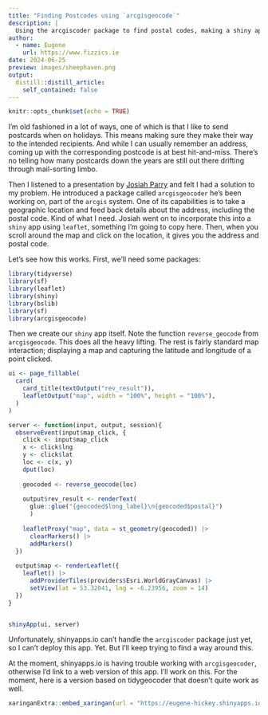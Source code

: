 ```yaml
---
title: "Finding Postcodes using `arcgisgeocode`"
description: |
  Using the arcgiscoder package to find postal codes, making a shiny app using leaflet.
author:
  - name: Eugene
    url: https://www.fizzics.ie
date: 2024-06-25
preview: images/sheephaven.png
output:
  distill::distill_article:
    self_contained: false
---
```



```r
knitr::opts_chunk$set(echo = TRUE)
```

I'm old fashioned in a lot of ways, one of which is that I like to send postcards when on holidays. This means making sure they make their way to the intended recipients. And while I can usually remember an address, coming up with the corresponding postcode is at best hit-and-miss. There's no telling how many postcards down the years are still out there drifting through mail-sorting limbo.

Then I listened to a presentation by  [Josiah Parry]() and felt I had a solution to my problem. He introduced a package called `arcgisgeocoder` he's been working on, part of the `arcgis` system. One of its capabilities is to take a geographic location and feed back details about the address, including the postal code. Kind of what I need. Josiah went on to incorporate this into a `shiny` app using `leaflet`, something I'm going to copy here. Then, when you scroll around the map and click on the location, it gives you the address and postal code.

Let's see how this works. First, we'll need some packages:

```r
library(tidyverse)
library(sf)
library(leaflet)
library(shiny)
library(bslib)
library(sf)
library(arcgisgeocode)
```

Then we create our `shiny` app itself. Note the function `reverse_geocode` from `arcgisgeocode`. This does all the heavy lifting. The rest is fairly standard map interaction; displaying a map and capturing the latitude and longitude of a point clicked.

```r
ui <- page_fillable(
  card(
    card_title(textOutput("rev_result")),
    leafletOutput("map", width = "100%", height = "100%"),
  )
)

server <- function(input, output, session){
  observeEvent(input$map_click, {
    click <- input$map_click
    x <- click$lng
    y <- click$lat
    loc <- c(x, y)
    dput(loc)
    
    geocoded <- reverse_geocode(loc)
    
    output$rev_result <- renderText(
      glue::glue("{geocoded$long_label}\n{geocoded$postal}")
      )
    
    leafletProxy("map", data = st_geometry(geocoded)) |> 
      clearMarkers() |> 
      addMarkers()
  })
  
  output$map <- renderLeaflet({
    leaflet() |> 
      addProviderTiles(providers$Esri.WorldGrayCanvas) |> 
      setView(lat = 53.32041, lng = -6.23956, zoom = 14)
  })
}


shinyApp(ui, server)
```

Unfortunately, shinyapps.io can't handle the `arcgiscoder` package just yet, so I can't deploy this app. Yet. But I'll keep trying to find a way around this.

At the moment, shinyapps.io is having trouble working with `arcgisgeocoder`, otherwise I’d link to a web version of this app. I’ll work on this. For the moment, here is a version based on tidygeocoder that doesn’t quite work as well.



```r
xaringanExtra::embed_xaringan(url = "https://eugene-hickey.shinyapps.io/postal-codes/", ratio = "16:9")
```


